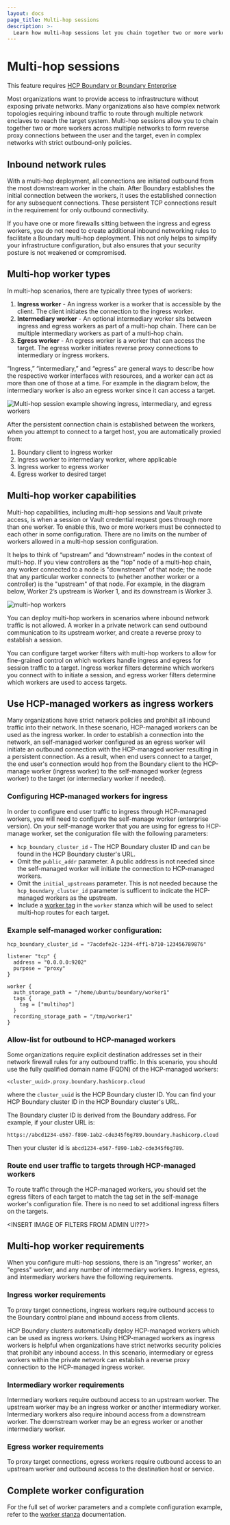```yaml
---
layout: docs
page_title: Multi-hop sessions
description: >-
  Learn how multi-hop sessions let you chain together two or more workers across multiple networks to reach a target without exposing private networks.
---
```


# Multi-hop sessions

<EnterpriseAlert product="boundary">This feature requires <a href="https://www.hashicorp.com/products/boundary">HCP Boundary or Boundary Enterprise</a></EnterpriseAlert>

Most organizations want to provide access to infrastructure without exposing private networks. Many organizations also have complex network topologies requiring
inbound traffic to route through multiple network enclaves to reach the target system.
Multi-hop sessions allow you to chain together two or more workers
across multiple networks to form reverse proxy connections between the user and the target, even in complex networks with strict outbound-only policies.

## Inbound network rules

With a multi-hop deployment, all connections are initiated outbound from the most downstream worker in the chain. After Boundary establishes the initial connection between the workers, it uses the established connection for any subsequent connections.
These persistent TCP connections result in the requirement for only outbound connectivity.

If you have one or more firewalls sitting between the ingress and egress workers, you do not need to create additional inbound networking rules to facilitate a Boundary multi-hop deployment. This not only helps to
simplify your infrastructure configuration, but also ensures that your security posture is not weakened or compromised.

## Multi-hop worker types

In multi-hop scenarios, there are typically three types of workers:
1. **Ingress worker** - An ingress worker is a worker that is accessible by the client. The client initiates the connection to the ingress worker.
1. **Intermediary worker** - An optional intermediary worker sits between ingress and egress workers as part of a multi-hop chain. There can be multiple intermediary workers as part of a multi-hop chain.
1. **Egress worker** - An egress worker is a worker that can access the target. The egress worker initiates reverse proxy connections to intermediary or ingress workers.

<Tip>
“Ingress,” “intermediary,” and “egress” are general ways to describe how the respective worker interfaces with resources, and a worker can act as more than one of those
at a time. For example in the diagram below, the intermediary worker is also an egress worker since it can access a target.
</Tip>

![Multi-hop session example showing ingress, intermediary, and egress workers](/img/concepts-multihop.png)

After the persistent connection chain is established between the workers, when you attempt to connect to a target host, you are automatically proxied from:
1. Boundary client to ingress worker
1. Ingress worker to intermediary worker, where applicable
1. Ingress worker to egress worker
1. Egress worker to desired target

## Multi-hop worker capabilities

Multi-hop capabilities, including multi-hop sessions and Vault private access,
is when a session or Vault credential request goes through more than one worker.
To enable this, two or more workers must be connected to each other in some
configuration. There are no limits on the number of workers allowed in a
multi-hop session configuration.

It helps to think of “upstream” and “downstream” nodes in the context of
multi-hop. If you view controllers as the “top” node of a multi-hop chain, any
worker connected to a node is "downstream" of that node; the node that any
particular worker connects to (whether another worker or a controller) is the
"upstream" of that node. For example, in the diagram below, Worker 2’s upstream
is Worker 1, and its downstream is Worker 3.

![multi-hop workers](/img/multi-hop-workers.png)

You can deploy multi-hop workers in scenarios where inbound network traffic is
not allowed. A worker in a private network can send outbound communication to
its upstream worker, and create a reverse proxy to establish a session.

You can configure target worker filters with multi-hop workers to allow for
fine-grained control on which workers handle ingress and egress for session
traffic to a target. Ingress worker filters determine which workers you
connect with to initiate a session, and egress worker filters determine which
workers are used to access targets.

## Use HCP-managed workers as ingress workers

Many organizations have strict network policies and prohibit all inbound traffic into their network. In these scenario, HCP-managed workers can be used as the ingress worker. In order to establish a connection into the network, an self-managed worker configured as an egress worker will initiate an outbound connection with the HCP-managed worker resulting in a persistent connection. As a result, when end users connect to a target, the end user's connection would hop from the Boundary client to the HCP-manage worker (ingress worker) to the self-managed worker (egress worker) to the target (or intermediary worker if needed). 

### Configuring HCP-managed workers for ingress 

In order to configure end user traffic to ingress through HCP-managed workers, you will need to configure the self-manage worker (enterprise version). On your self-manage worker that you are using for egress to HCP-manage worker, set the coniguration file with the following parameters:
- `hcp_boundary_cluster_id` - The HCP Boundary cluster ID and can be found in the HCP Boundary cluster's URL.
- Omit the `public_addr` parameter. A public address is not needed since the self-managed worker will initiate the connection to HCP-managed workers.
- Omit the `initial_upstreams` parameter. This is not needed because the `hcp_boundary_cluster_id` parameter is sufficent to indicate the HCP-managed workers as the upstream.  
- Include a [worker tag](/boundary/docs/concepts/filtering/worker-tags#target-worker-filtering) in the `worker` stanza which will be used to select multi-hop routes for each target. 

### Example self-managed worker configuration:
```
hcp_boundary_cluster_id = "7acdefe2c-1234-4ff1-b710-123456789876"

listener "tcp" {
  address = "0.0.0.0:9202"
  purpose = "proxy"
}
        
worker {
  auth_storage_path = "/home/ubuntu/boundary/worker1"
  tags {
    tag = ["multihop"]
  }
  recording_storage_path = "/tmp/worker1"
}
```
### Allow-list for outbound to HCP-managed workers

Some organizations require explicit destination addresses set in their network firewall rules for any outbound traffic. In this scenario, you should use the fully qualified domain name (FQDN) of the HCP-managed workers:

```
<cluster_uuid>.proxy.boundary.hashicorp.cloud
```

where the `cluster_uuid` is the HCP Boundary cluster ID. You can find your HCP Boundary cluster ID in the HCP Boundary cluster's URL.

<Note>

  The Boundary cluster ID is derived from the Boundary address. For example, if
  your cluster URL is:

  `https://abcd1234-e567-f890-1ab2-cde345f6g789.boundary.hashicorp.cloud`

  Then your cluster id is `abcd1234-e567-f890-1ab2-cde345f6g789`.

</Note>

### Route end user traffic to targets through HCP-managed workers

To route traffic through the HCP-managed workers, you should set the egress filters of each target to match the tag set in the self-manage worker's configuration file. There is no need to set additional ingress filters on the targets.

<INSERT IMAGE OF FILTERS FROM ADMIN UI???>

## Multi-hop worker requirements

When you configure multi-hop sessions, there is an "ingress" worker, an "egress"
worker, and any number of intermediary workers. Ingress, egress, and
intermediary workers have the following requirements.

### Ingress worker requirements

To proxy target connections, ingress workers require outbound access to the
Boundary control plane and inbound access from clients.

HCP Boundary clusters automatically deploy HCP-managed workers which can be used as ingress workers. Using HCP-managed workers as ingress workers is helpful when organizations have strict networks security policies that prohibit any inbound access. In this scenario, intermediary or egress workers within the private network can establish a reverse proxy connection to the HCP-managed ingress worker.

### Intermediary worker requirements

Intermediary workers require outbound access to an upstream worker. The upstream
worker may be an ingress worker or another intermediary worker. Intermediary
workers also require inbound access from a downstream worker. The downstream
worker may be an egress worker or another intermediary worker.

### Egress worker requirements

To proxy target connections, egress workers require outbound access to an
upstream worker and outbound access to the destination host or service.

## Complete worker configuration

For the full set of worker parameters and a complete configuration example, refer to the [worker stanza](/boundary/docs/configuration/worker) documentation.

